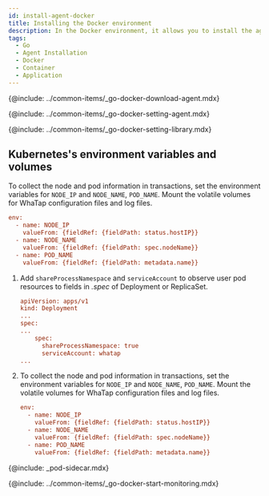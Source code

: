 ```yaml
---
id: install-agent-docker
title: Installing the Docker environment
description: In the Docker environment, it allows you to install the agent to monitor Go applications in the container.
tags:
  - Go
  - Agent Installation
  - Docker
  - Container
  - Application
---
```


<!--에이전트 다운로드-->

{@include: ../common-items/_go-docker-download-agent.mdx}

<!--에이전트 설정-->

{@include: ../common-items/_go-docker-setting-agent.mdx}

<!--Go 라이브러리 설정하기-->

{@include: ../common-items/_go-docker-setting-library.mdx}

## Kubernetes's environment variables and volumes

<Tabs>
<TabItem value='basic' label='Default' default>

To collect the node and pod information in transactions, set the environment variables for `NODE_IP` and `NODE_NAME`, `POD_NAME`. Mount the volatile volumes for WhaTap configuration files and log files.

```ini
env:
  - name: NODE_IP
    valueFrom: {fieldRef: {fieldPath: status.hostIP}}
  - name: NODE_NAME
    valueFrom: {fieldRef: {fieldPath: spec.nodeName}}
  - name: POD_NAME
    valueFrom: {fieldRef: {fieldPath: metadata.name}}
```

</TabItem>
<TabItem value='eksfragate' label='EKS Fargate(Scheduled support)'>

1.  Add `shareProcessNamespace` and `serviceAccount` to observe user pod resources to fields in _.spec_ of Deployment or ReplicaSet.

    ```ini
    apiVersion: apps/v1
    kind: Deployment
    ...
    spec:
    ...
        spec:
          shareProcessNamespace: true
          serviceAccount: whatap
    ...
    ```

2.  To collect the node and pod information in transactions, set the environment variables for `NODE_IP` and `NODE_NAME`, `POD_NAME`. Mount the volatile volumes for WhaTap configuration files and log files.

    ```ini
    env:
      - name: NODE_IP
        valueFrom: {fieldRef: {fieldPath: status.hostIP}}
      - name: NODE_NAME
        valueFrom: {fieldRef: {fieldPath: spec.nodeName}}
      - name: POD_NAME
        valueFrom: {fieldRef: {fieldPath: metadata.name}}
    ```

{@include: _pod-sidecar.mdx}

</TabItem>
</Tabs>

<!--모니터링 시작하기-->

{@include: ../common-items/_go-docker-start-monitoring.mdx}
